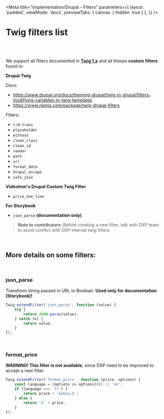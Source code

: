 
<Meta
    title="Implementation/Drupal - Filters"
    parameters={{
        layout: 'padded',
        viewMode: 'docs',
        previewTabs: { canvas: { hidden: true } },
    }}
/>

# Twig filters list

<br />
<br />

We support all filters documented in **[Twig 1.x](https://twig.symfony.com/doc/1.x/)** and all theses **custom filters** found in:

__Drupal Twig__

Docs:
- https://www.drupal.org/docs/theming-drupal/twig-in-drupal/filters-modifying-variables-in-twig-templates
- https://www.npmjs.com/package/twig-drupal-filters

Filters:
-   `t` or `trans`
-   `placeholder`
-   `without`
-   `clean_class`
-   `clean_id`
-   `render`
-   `path`
-   `url`
-   `format_date`
-   `drupal_escape`
-   `safe_join`

__Vidéotron's Drupal Custom Twig Filter__

-   `price_one_line`

__For Storybook__

-   `json_parse` **(documentation only)**



> **Note to contributors:** Before creating a new filter, talk with DXP team to avoid conflict with DXP internal twig filters.

<br />

## More details on some filters:

<br />

### json_parse

Transfrom string passed in URL to Boolean. **Used only for documentation (Storybook)!**

```jsx
Twig.extendFilter('json_parse', function (value) {
    try {
        return JSON.parse(value);
    } catch (e) {
        return value;
    }
});
```

<br />

### format_price

**WARNING! This filter is not available**, since DXP need to be improved to accept a new filter.

```jsx
Twig.extendFilter('format_price', function (price, options) {
    const language = (options && options[0]) || 'en';
    if (language === 'fr') {
        return price + '&nbsp;$';
    } else {
        return '$' + price;
    }
});
```
